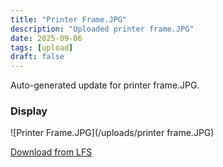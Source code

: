 ```yaml
---
title: "Printer Frame.JPG"
description: "Uploaded printer frame.JPG"
date: 2025-09-06
tags: [upload]
draft: false
---
```


Auto-generated update for printer frame.JPG.

### Display

![Printer Frame.JPG](/uploads/printer frame.JPG)

[Download from LFS](https://raw.githubusercontent.com/Joejoemojoe/Joe-Printer-HT-HF-350/main/public/uploads/printer%20frame.JPG)
